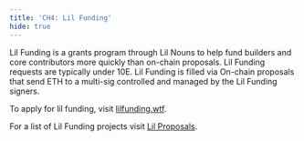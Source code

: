 ```yaml
---
title: 'CH4: Lil Funding'
hide: true
---
```





Lil Funding is a grants program through Lil Nouns to help fund builders and core contributors more quickly than on-chain proposals. Lil Funding requests are typically under 10E. Lil Funding is filled via On-chain proposals that send ETH to a multi-sig controlled and managed by the Lil Funding signers.

To apply for lil funding, visit [lilfunding.wtf](lilfunding.wtf).

For a list of Lil Funding projects visit [Lil Proposals](https://lilproposals.notion.site/Lil-Proposals-5290faa7a14a444c8e8a96db0d41d2a9).&#x20;
